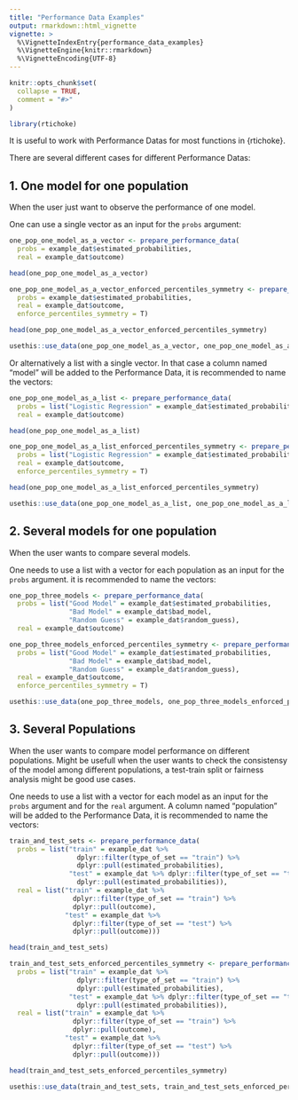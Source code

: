 ```yaml
---
title: "Performance Data Examples"
output: rmarkdown::html_vignette
vignette: >
  %\VignetteIndexEntry{performance_data_examples}
  %\VignetteEngine{knitr::rmarkdown}
  %\VignetteEncoding{UTF-8}
---
```


```r
knitr::opts_chunk$set(
  collapse = TRUE,
  comment = "#>"
)
```

```r
library(rtichoke)
```

It is useful to work with Performance Datas for most functions in {rtichoke}.

There are several different cases for different Performance Datas:

## 1. One model for one population

When the user just want to observe the performance of one model. 

One can use a single vector as an input for the `probs` argument:

```r

one_pop_one_model_as_a_vector <- prepare_performance_data(
  probs = example_dat$estimated_probabilities,
  real = example_dat$outcome)

head(one_pop_one_model_as_a_vector)

one_pop_one_model_as_a_vector_enforced_percentiles_symmetry <- prepare_performance_data(
  probs = example_dat$estimated_probabilities,
  real = example_dat$outcome,
  enforce_percentiles_symmetry = T)

head(one_pop_one_model_as_a_vector_enforced_percentiles_symmetry)

```

```r
usethis::use_data(one_pop_one_model_as_a_vector, one_pop_one_model_as_a_vector_enforced_percentiles_symmetry)
```


Or alternatively a list with a single vector. In that case a column named "model" will be added to the Performance Data, it is recommended to name the vectors:

```r

one_pop_one_model_as_a_list <- prepare_performance_data(
  probs = list("Logistic Regression" = example_dat$estimated_probabilities),
  real = example_dat$outcome)

head(one_pop_one_model_as_a_list)

one_pop_one_model_as_a_list_enforced_percentiles_symmetry <- prepare_performance_data(
  probs = list("Logistic Regression" = example_dat$estimated_probabilities),
  real = example_dat$outcome,
  enforce_percentiles_symmetry = T)

head(one_pop_one_model_as_a_list_enforced_percentiles_symmetry)

```


```r
usethis::use_data(one_pop_one_model_as_a_list, one_pop_one_model_as_a_list_enforced_percentiles_symmetry)
```

## 2. Several models for one population

When the user wants to compare several models. 

One needs to use a list with a vector for each population as an input for the `probs` argument. it is recommended to name the vectors:

```r

one_pop_three_models <- prepare_performance_data(
  probs = list("Good Model" = example_dat$estimated_probabilities,
               "Bad Model" = example_dat$bad_model,
               "Random Guess" = example_dat$random_guess),
  real = example_dat$outcome)

one_pop_three_models_enforced_percentiles_symmetry <- prepare_performance_data(
  probs = list("Good Model" = example_dat$estimated_probabilities,
               "Bad Model" = example_dat$bad_model,
               "Random Guess" = example_dat$random_guess),
  real = example_dat$outcome, 
  enforce_percentiles_symmetry = T)

```


```r
usethis::use_data(one_pop_three_models, one_pop_three_models_enforced_percentiles_symmetry)
```


## 3. Several Populations 

When the user wants to compare model performance on different populations. 
Might be usefull when the user wants to check the consistensy of the model among different populations, a test-train split or fairness analysis might be good use cases.

One needs to use a list with a vector for each model as an input for the `probs` argument and for the `real` argument. A column named "population" will be added to the Performance Data, it is recommended to name the vectors:

```r

train_and_test_sets <- prepare_performance_data(
  probs = list("train" = example_dat %>%
                 dplyr::filter(type_of_set == "train") %>%
                 dplyr::pull(estimated_probabilities),
               "test" = example_dat %>% dplyr::filter(type_of_set == "test") %>%
                 dplyr::pull(estimated_probabilities)),
  real = list("train" = example_dat %>% 
                dplyr::filter(type_of_set == "train") %>%
                dplyr::pull(outcome),
              "test" = example_dat %>% 
                dplyr::filter(type_of_set == "test") %>%
                dplyr::pull(outcome)))

head(train_and_test_sets)

train_and_test_sets_enforced_percentiles_symmetry <- prepare_performance_data(
  probs = list("train" = example_dat %>%
                 dplyr::filter(type_of_set == "train") %>%
                 dplyr::pull(estimated_probabilities),
               "test" = example_dat %>% dplyr::filter(type_of_set == "test") %>%
                 dplyr::pull(estimated_probabilities)),
  real = list("train" = example_dat %>% 
                dplyr::filter(type_of_set == "train") %>%
                dplyr::pull(outcome),
              "test" = example_dat %>% 
                dplyr::filter(type_of_set == "test") %>%
                dplyr::pull(outcome)))

head(train_and_test_sets_enforced_percentiles_symmetry)


```


```r
usethis::use_data(train_and_test_sets, train_and_test_sets_enforced_percentiles_symmetry)
```
